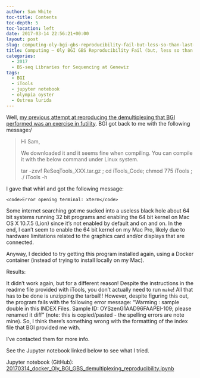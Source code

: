 ```yaml
---
author: Sam White
toc-title: Contents
toc-depth: 5
toc-location: left
date: 2017-03-14 22:56:21+00:00
layout: post
slug: computing-oly-bgi-gbs-reproducibility-fail-but-less-so-than-last-time
title: Computing – Oly BGI GBS Reproducibility Fail (but, less so than last time)...
categories:
  - 2017
  - BS-seq Libraries for Sequencing at Genewiz
tags:
  - BGI
  - iTools
  - jupyter notebook
  - olympia oyster
  - Ostrea lurida
---
```


Well, [my previous attempt at reproducing the demultiplexing that BGI performed was an exercise in futility](https://robertslab.github.io/sams-notebook/posts/2017/2017-03-07-computing-oly-bgi-gbs-reproducibility-fail/). BGI got back to me with the following message:/





<blockquote>Hi Sam,

We downloaded it and it seems fine when compiling. You can compile it with the below command under Linux system.

tar -zxvf ReSeqTools_XXX.tar.gz ; cd iTools_Code; chmod 775 iTools ; ./ iTools -h</blockquote>





I gave that whirl and got the following message:


    
    <code>Error opening terminal: xterm</code>



Some internet searching got me sucked into a useless black hole about 64 bit systems running 32 bit programs and enabling the 64 bit kernel on Mac OS X 10.7.5 (Lion) since it's not enabled by default and on and on. In the end, I can't seem to enable the 64 bit kernel on my Mac Pro, likely due to hardware limitations related to the graphics card and/or displays that are connected.

Anyway, I decided to try getting this program installed again, using a Docker container (instead of trying to install locally on my Mac).



Results:

It didn't work again, but for a different reason! Despite the instructions in the readme file provided with iTools, you don't actually need to run `make`! All that has to be done is unzipping the tarball!! However, despite figuring this out, the program fails with the following error message: "Warming : sample double in this INDEX Files. Sample ID: OYSzenG1AAD96FAAPEI-109; please renamed it diff" (note: this is copied/pasted - the spelling errors are note mine). So, I think there's something wrong with the formatting of the index file that BGI provided me with.

I've contacted them for more info.

See the Jupyter notebook linked below to see what I tried.

Jupyter notebook (GitHub): [20170314_docker_Oly_BGI_GBS_demultiplexing_reproducibility.ipynb](https://github.com/sr320/LabDocs/blob/master/jupyter_nbs/sam/20170314_docker_Oly_BGI_GBS_demultiplexing_reproducibility.ipynb)
